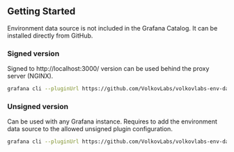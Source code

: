 ## Getting Started

Environment data source is not included in the Grafana Catalog. It can be installed directly from GitHub.

### Signed version

Signed to http://localhost:3000/ version can be used behind the proxy server (NGINX).

```bash
grafana cli --pluginUrl https://github.com/VolkovLabs/volkovlabs-env-datasource/releases/download/v4.0.0/volkovlabs-env-datasource-4.0.0.zip plugins install volkovlabs-env-datasource
```

### Unsigned version

Can be used with any Grafana instance. Requires to add the environment data source to the allowed unsigned plugin configuration.

```bash
grafana cli --pluginUrl https://github.com/VolkovLabs/volkovlabs-env-datasource/releases/download/v4.0.0/volkovlabs-env-datasource-4.0.0.unsigned.zip plugins install volkovlabs-env-datasource
```

